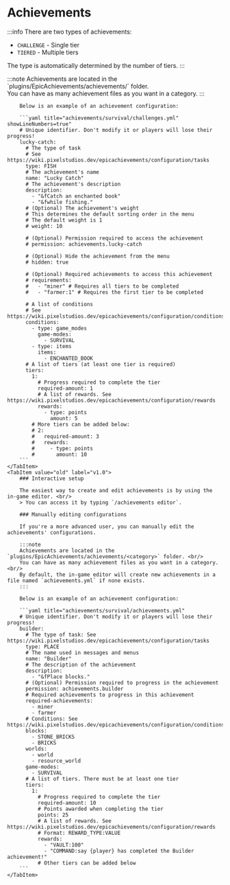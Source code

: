 
# Achievements

:::info
There are two types of achievements:
- `CHALLENGE` - Single tier
- `TIERED` - Multiple tiers

The type is automatically determined by the number of tiers.
:::

<Tabs>
    <TabItem value="new" label="v2.0" default>
        :::note
        Achievements are located in the `plugins/EpicAchievements/achievements/<category>` folder. <br/>
        You can have as many achievement files as you want in a category.
        :::

        Below is an example of an achievement configuration:

        ```yaml title="achievements/survival/challenges.yml" showLineNumbers=true"
        # Unique identifier. Don't modify it or players will lose their progress!
        lucky-catch:
          # The type of task
          # See https://wiki.pixelstudios.dev/epicachievements/configuration/tasks
          type: FISH
          # The achievement's name
          name: "Lucky Catch"
          # The achievement's description
          description:
            - "&fCatch an enchanted book"
            - "&fwhile fishing."
          # (Optional) The achievement's weight
          # This determines the default sorting order in the menu
          # The default weight is 1
          # weight: 10

          # (Optional) Permission required to access the achievement
          # permission: achievements.lucky-catch

          # (Optional) Hide the achievement from the menu
          # hidden: true

          # (Optional) Required achievements to access this achievement
          # requirements:
          #   - "miner" # Requires all tiers to be completed
          #   - "farmer:1" # Requires the first tier to be completed

          # A list of conditions
          # See https://wiki.pixelstudios.dev/epicachievements/configuration/conditions
          conditions:
            - type: game_modes
              game-modes:
                - SURVIVAL
            - type: items
              items:
                - ENCHANTED_BOOK
          # A list of tiers (at least one tier is required)
          tiers:
            1:
              # Progress required to complete the tier
              required-amount: 1
              # A list of rewards. See https://wiki.pixelstudios.dev/epicachievements/configuration/rewards
              rewards:
                - type: points
                  amount: 5
            # More tiers can be added below:
            # 2:
            #   required-amount: 3
            #   rewards:
            #     - type: points
            #       amount: 10
        ```
    </TabItem>
    <TabItem value="old" label="v1.0">
        ### Interactive setup

        The easiest way to create and edit achievements is by using the in-game editor. <br/>
        > You can access it by typing `/achievements editor`.

        ### Manually editing configurations

        If you're a more advanced user, you can manually edit the achievements' configurations.

        :::note
        Achievements are located in the `plugins/EpicAchievements/achievements/<category>` folder. <br/>
        You can have as many achievement files as you want in a category. <br/>
        By default, the in-game editor will create new achievements in a file named `achievements.yml` if none exists.
        :::

        Below is an example of an achievement configuration:

        ```yaml title="achievements/survival/achievements.yml"
        # Unique identifier. Don't modify it or players will lose their progress!
        builder:
          # The type of task: See https://wiki.pixelstudios.dev/epicachievements/configuration/tasks
          type: PLACE
          # The name used in messages and menus
          name: "Builder"
          # The description of the achievement
          description:
            - "&fPlace blocks."
          # (Optional) Permission required to progress in the achievement
          permission: achievements.builder
          # Required achievements to progress in this achievement
          required-achievements:
            - miner
            - farmer
          # Conditions: See https://wiki.pixelstudios.dev/epicachievements/configuration/conditions
          blocks:
            - STONE_BRICKS
            - BRICKS
          worlds:
            - world
            - resource_world
          game-modes:
            - SURVIVAL
          # A list of tiers. There must be at least one tier
          tiers:
            1:
              # Progress required to complete the tier
              required-amount: 10
              # Points awarded when completing the tier
              points: 25
              # A list of rewards. See https://wiki.pixelstudios.dev/epicachievements/configuration/rewards
              # Format: REWARD_TYPE:VALUE
              rewards:
                - "VAULT:100"
                - "COMMAND:say {player} has completed the Builder achievement!"
              # Other tiers can be added below
        ```
    </TabItem>
</Tabs>


